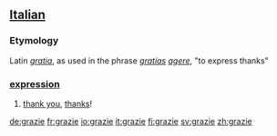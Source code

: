 == [[Italian]] ==
===Etymology===
Latin ''[[gratia]]'', as used in the phrase ''[[gratia]]s [[agere]]'', "to express thanks"

===[[expression]]===
# [[thank you]], [[thanks]]!

[[de:grazie]]
[[fr:grazie]]
[[io:grazie]]
[[it:grazie]]
[[fi:grazie]]
[[sv:grazie]]
[[zh:grazie]]